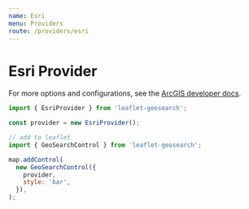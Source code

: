 ```yaml
---
name: Esri
menu: Providers
route: /providers/esri
---
```



# Esri Provider

For more options and configurations, see the [ArcGIS developer docs][1].

<Playground>
  <Map provider="Esri" />
</Playground>

```js
import { EsriProvider } from 'leaflet-geosearch';

const provider = new EsriProvider();

// add to leaflet
import { GeoSearchControl } from 'leaflet-geosearch';

map.addControl(
  new GeoSearchControl({
    provider,
    style: 'bar',
  }),
);
```

[1]: https://developers.arcgis.com/rest/geocode/api-reference/overview-world-geocoding-service.htm
